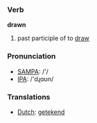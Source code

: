 === Verb ===

'''drawn'''

# past participle of to [[draw]]

=== Pronunciation ===
*[[w:SAMPA|SAMPA]]: /'/
*[[w:IPA|IPA]]: /'dɻɑʊn/

=== Translations ===
*[[Dutch]]: [[getekend]]